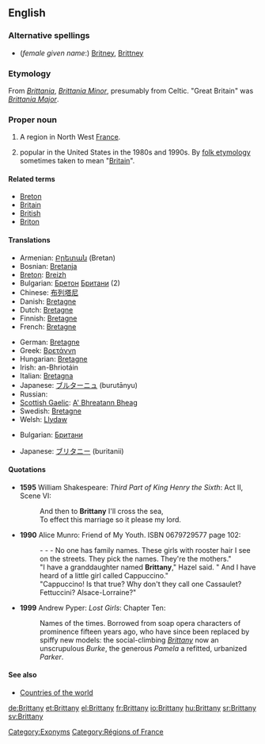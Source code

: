 {{wikipedia|dab=Brittany (disambiguation)|Brittany}}
==English==

===Alternative spellings===
* (''female given name'':) [[Britney]], [[Brittney]]

===Etymology===
From {{etyl|la}} ''[[Brittania]]'', ''[[Brittania Minor]]'', presumably from Celtic.  "Great Britain" was ''[[Brittania Major]]''.

===Proper noun===
{{wikipedia|Brittany|Brittany (historical kingdom, duchy and French province)}}
{{en-proper noun}}

# A region in North West [[France]].
# {{given name|female}} popular in the United States in the 1980s and 1990s. By [[folk etymology]] sometimes taken to mean "[[Britain]]".

====Related terms====
* [[Breton]]
* [[Britain]]
* [[British]]
* [[Briton]]

====Translations====
{{trans-top|region of North West France}}
* Armenian: [[Բրետան]] (Bretan)
* Bosnian: [[Bretanja]] {{f}}
* [[Breton]]: [[Breizh]]
* Bulgarian: [[Бретон]] [[Британи]] (2)
* Chinese: [[布列塔尼]]
* Danish: [[Bretagne]]
* Dutch: [[Bretagne]]
* Finnish: [[Bretagne]]
* French: [[Bretagne]] {{f}}
{{trans-mid}}
* German: [[Bretagne]] {{f}}
* Greek: [[Βρετάννη]] {{f}}
* Hungarian: [[Bretagne]]
* Irish: an-Bhriotáin {{f}}
* Italian: [[Bretagna]] {{f}}
* Japanese: [[ブルターニュ]] (burutānyu)
* Russian: {{t|ru|Бретань|f|sc=Cyrl|tr=br'etán'}}
* [[Scottish Gaelic]]: [[A' Bhreatann Bheag]] {{f}}
* Swedish: [[Bretagne]]
* Welsh: [[Llydaw]]
{{trans-bottom}}

{{trans-top|female given name}}
* Bulgarian: [[Британи]]
{{trans-mid}}
* Japanese: [[ブリタニー]] (buritanii)
{{trans-bottom}}

====Quotations====
* '''1595''' William Shakespeare: ''Third Part of King Henry the Sixth'': Act II, Scene VI:
*: And then to '''Brittany''' I'll  cross the sea,
*: To effect this marriage so it please my lord.
* '''1990''' Alice Munro: Friend of My Youth. ISBN 0679729577  page 102:
*: - - - No one has family names. These girls with rooster hair I see on the streets. They pick the names. They're the mothers."
*: "I have a granddaughter named '''Brittany'''," Hazel said. " And I have heard of a little girl called Cappuccino."
*: "Cappuccino! Is that true? Why don't they call one Cassaulet? Fettuccini? Alsace-Lorraine?"
* '''1999''' Andrew Pyper: ''Lost Girls'': Chapter Ten:
*: Names of the times. Borrowed from soap opera characters of prominence fifteen years ago, who have since been replaced by spiffy new models: the social-climbing ''[[Brittany]]'' now an unscrupulous ''Burke'', the generous ''Pamela'' a refitted, urbanized ''Parker''.

====See also====
* [[Appendix:Countries of the world|Countries of the world]]

[[Category:Exonyms]]
[[Category:Régions of France]]

[[de:Brittany]]
[[et:Brittany]]
[[el:Brittany]]
[[fr:Brittany]]
[[io:Brittany]]
[[hu:Brittany]]
[[sr:Brittany]]
[[sv:Brittany]]